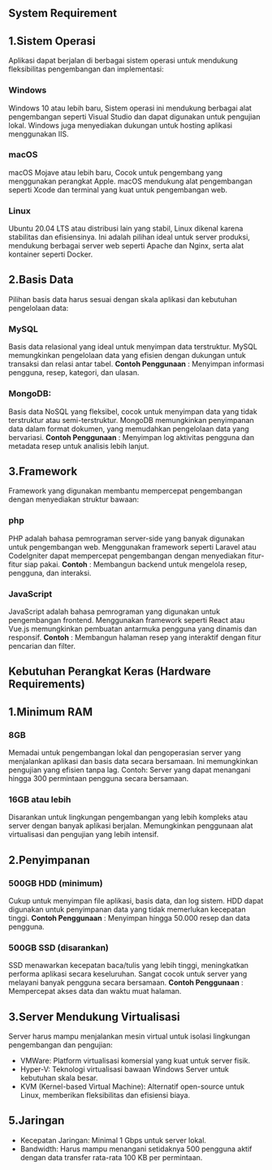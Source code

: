 ## System Requirement

## 1.Sistem Operasi
Aplikasi dapat berjalan di berbagai sistem operasi untuk mendukung fleksibilitas pengembangan dan implementasi:

### Windows
Windows 10 atau lebih baru, Sistem operasi ini mendukung berbagai alat pengembangan seperti Visual Studio dan dapat digunakan untuk pengujian lokal. Windows juga menyediakan dukungan untuk hosting aplikasi menggunakan IIS.

### macOS
macOS Mojave atau lebih baru, Cocok untuk pengembang yang menggunakan perangkat Apple. macOS mendukung alat pengembangan seperti Xcode dan terminal yang kuat untuk pengembangan web.

### Linux
Ubuntu 20.04 LTS atau distribusi lain yang stabil, Linux dikenal karena stabilitas dan efisiensinya. Ini adalah pilihan ideal untuk server produksi, mendukung berbagai server web seperti Apache dan Nginx, serta alat kontainer seperti Docker.

## 2.Basis Data
Pilihan basis data harus sesuai dengan skala aplikasi dan kebutuhan pengelolaan data:

### MySQL
Basis data relasional yang ideal untuk menyimpan data terstruktur. MySQL memungkinkan pengelolaan data yang efisien dengan dukungan untuk transaksi dan relasi antar tabel.
**Contoh Penggunaan** : Menyimpan informasi pengguna, resep, kategori, dan ulasan.

### MongoDB:
Basis data NoSQL yang fleksibel, cocok untuk menyimpan data yang tidak terstruktur atau semi-terstruktur. MongoDB memungkinkan penyimpanan data dalam format dokumen, yang memudahkan pengelolaan data yang bervariasi.
**Contoh Penggunaan** : Menyimpan log aktivitas pengguna dan metadata resep untuk analisis lebih lanjut.

## 3.Framework
Framework yang digunakan membantu mempercepat pengembangan dengan menyediakan struktur bawaan:

### php
 PHP adalah bahasa pemrograman server-side yang banyak digunakan untuk pengembangan web. Menggunakan framework seperti Laravel atau CodeIgniter dapat mempercepat pengembangan dengan menyediakan fitur-fitur siap pakai.
**Contoh** : Membangun backend untuk mengelola resep, pengguna, dan interaksi.

### JavaScript
JavaScript adalah bahasa pemrograman yang digunakan untuk pengembangan frontend. Menggunakan framework seperti React atau Vue.js memungkinkan pembuatan antarmuka pengguna yang dinamis dan responsif.
**Contoh** : Membangun halaman resep yang interaktif dengan fitur pencarian dan filter.


## Kebutuhan Perangkat Keras (Hardware Requirements)
## 1.Minimum RAM

### 8GB
Memadai untuk pengembangan lokal dan pengoperasian server yang menjalankan aplikasi dan basis data secara bersamaan. Ini memungkinkan pengujian yang efisien tanpa lag.
Contoh: Server yang dapat menangani hingga 300 permintaan pengguna secara bersamaan.

### 16GB atau lebih
Disarankan untuk lingkungan pengembangan yang lebih kompleks atau server dengan banyak aplikasi berjalan. Memungkinkan penggunaan alat virtualisasi dan pengujian yang lebih intensif.

## 2.Penyimpanan

### 500GB HDD (minimum)
 Cukup untuk menyimpan file aplikasi, basis data, dan log sistem. HDD dapat digunakan untuk penyimpanan data yang tidak memerlukan kecepatan tinggi.
 **Contoh Penggunaan** : Menyimpan hingga 50.000 resep dan data pengguna.

### 500GB SSD (disarankan)
SSD menawarkan kecepatan baca/tulis yang lebih tinggi, meningkatkan performa aplikasi secara keseluruhan. Sangat cocok untuk server yang melayani banyak pengguna secara bersamaan.
**Contoh Penggunaan** : Mempercepat akses data dan waktu muat halaman.

## 3.Server Mendukung Virtualisasi
Server harus mampu menjalankan mesin virtual untuk isolasi lingkungan pengembangan dan pengujian:

- VMWare: Platform virtualisasi komersial yang kuat untuk server fisik.
- Hyper-V: Teknologi virtualisasi bawaan Windows Server untuk kebutuhan skala besar.
- KVM (Kernel-based Virtual Machine): Alternatif open-source untuk Linux, memberikan fleksibilitas dan efisiensi biaya.

## 5.Jaringan
- Kecepatan Jaringan: Minimal 1 Gbps untuk server lokal.
- Bandwidth: Harus mampu menangani setidaknya 500 pengguna aktif dengan data transfer rata-rata 100 KB per permintaan.


